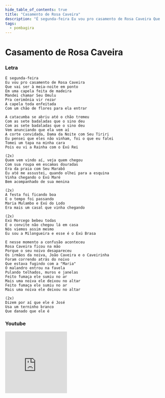 ```yaml
---
hide_table_of_contents: true
title: "Casamento de Rosa Caveira"
description: "É segunda-feira Eu vou pro casamento de Rosa Caveira Que vai ser à meia-noite em ponto Em uma capela feita de madeira Mandei chamar Seu Omulu Pra cerimônia vir rezar A capela toda enfeitada Com um chão de flores para ela entrar A catacumba se abriu até o chão tremeu Com as sete badaladas que o sino deu Com as sete badaladas que o sino deu Vem anunciando que ela vem aí A corte convidada, Dama da Noite com Seu Tiriri Eu pensei que eles não vinham, foi o que eu falei Tomei um tapa na minha cara Pois eu vi a Rainha com o Exú Rei Quem vem vindo aí, veja quem chegou Com sua roupa em escamas douradas Era da praia com Seu Marabô Eu até me assustei, quando olhei para a esquina Vinha chegando o Exú Maré Bem acompanhado de sua menina A festa foi ficando boa E o tempo foi passando Maria Mulambo e Exú do Lodo Era mais um casal que vinha chegando Exú Morcego bebeu todas E o convite não chegou lá em casa Nós viemos assim mesmo Eu sou a Milongueira e esse é o Exú Brasa E nesse momento a confusão aconteceu Rosa Caveira ficou na mão Porque o seu noivo desapareceu Os irmãos da noiva, João Caveira e o Caveirinha Foram correndo atrás do noivo Que estava fugindo com a Maria O malandro entrou na favela Pulando telhados, muros e janelas Feito fumaça ele sumiu no ar Mais uma noiva ele deixou no altar Feito fumaça ele sumiu no ar Mais uma noiva ele deixou no altar Dizem por aí que ele é José Usa um terninho branco Que danado que ele é"
tags:
  - pombagira
---
```


# Casamento de Rosa Caveira

### Letra

```text
É segunda-feira
Eu vou pro casamento de Rosa Caveira
Que vai ser à meia-noite em ponto
Em uma capela feita de madeira
Mandei chamar Seu Omulu
Pra cerimônia vir rezar
A capela toda enfeitada
Com um chão de flores para ela entrar

A catacumba se abriu até o chão tremeu
Com as sete badaladas que o sino deu
Com as sete badaladas que o sino deu
Vem anunciando que ela vem aí
A corte convidada, Dama da Noite com Seu Tiriri
Eu pensei que eles não vinham, foi o que eu falei
Tomei um tapa na minha cara
Pois eu vi a Rainha com o Exú Rei

(2x)
Quem vem vindo aí, veja quem chegou
Com sua roupa em escamas douradas
Era da praia com Seu Marabô
Eu até me assustei, quando olhei para a esquina
Vinha chegando o Exú Maré
Bem acompanhado de sua menina

(2x)
A festa foi ficando boa
E o tempo foi passando
Maria Mulambo e Exú do Lodo
Era mais um casal que vinha chegando

(2x)
Exú Morcego bebeu todas
E o convite não chegou lá em casa
Nós viemos assim mesmo
Eu sou a Milongueira e esse é o Exú Brasa

E nesse momento a confusão aconteceu
Rosa Caveira ficou na mão
Porque o seu noivo desapareceu
Os irmãos da noiva, João Caveira e o Caveirinha
Foram correndo atrás do noivo
Que estava fugindo com a "Maria"
O malandro entrou na favela
Pulando telhados, muros e janelas
Feito fumaça ele sumiu no ar
Mais uma noiva ele deixou no altar
Feito fumaça ele sumiu no ar
Mais uma noiva ele deixou no altar

(2x)
Dizem por aí que ele é José
Usa um terninho branco
Que danado que ele é
```

### Youtube

<iframe
  width="200"
  height="200"
  src="https://www.youtube.com/embed/XEgvn7doUmI"
  title="YouTube video player"
  frameborder="0"
  allow="accelerometer; autoplay; clipboard-write; encrypted-media; gyroscope; picture-in-picture; web-share"
  referrerpolicy="strict-origin-when-cross-origin"
  allowfullscreen
></iframe>